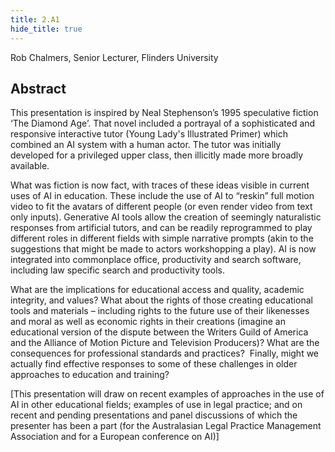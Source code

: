 ```yaml
---
title: 2.A1
hide_title: true
---
```


<AbstractHeader sKey='id2_A1'>
    Rob Chalmers, Senior Lecturer, Flinders University
</AbstractHeader>

## Abstract
This presentation is inspired by Neal Stephenson’s 1995 speculative fiction ‘The
Diamond Age’. That novel included a portrayal of a sophisticated and responsive
interactive tutor (Young Lady&#39;s Illustrated Primer) which combined an AI system with
a human actor. The tutor was initially developed for a privileged upper class, then
illicitly made more broadly available.

What was fiction is now fact, with traces of these ideas visible in current uses of AI in
education. These include the use of AI to “reskin” full motion video to fit the avatars
of different people (or even render video from text only inputs). Generative AI tools
allow the creation of seemingly naturalistic responses from artificial tutors, and can
be readily reprogrammed to play different roles in different fields with simple
narrative prompts (akin to the suggestions that might be made to actors
workshopping a play). AI is now integrated into commonplace office, productivity and
search software, including law specific search and productivity tools.

What are the implications for educational access and quality, academic integrity, and
values? What about the rights of those creating educational tools and materials –
including rights to the future use of their likenesses and moral as well as economic
rights in their creations (imagine an educational version of the dispute between the
Writers Guild of America and the Alliance of Motion Picture and Television
Producers)? What are the consequences for professional standards and practices? 
Finally, might we actually find effective responses to some of these challenges in
older approaches to education and training?

[This presentation will draw on recent examples of approaches in the use of AI in
other educational fields; examples of use in legal practice; and on recent and
pending presentations and panel discussions of which the presenter has been a part
(for the Australasian Legal Practice Management Association and for a European
conference on AI)]